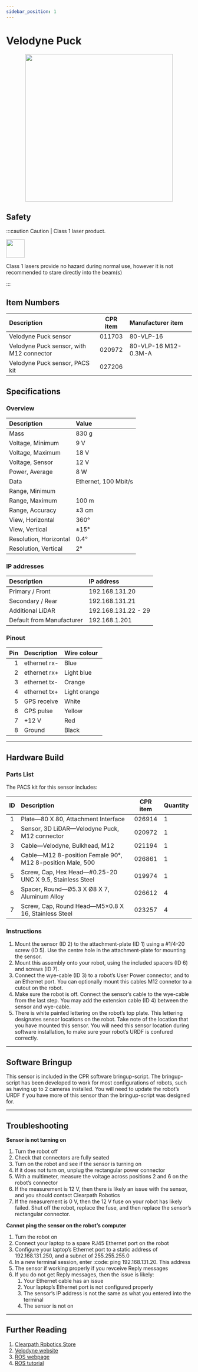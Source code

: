 ```yaml
---
sidebar_position: 1
---
```




# Velodyne Puck

<center>
  <img src="/img/sensor_velodyne_puck_1.jpg" width="400"/>
</center>


## Safety

:::caution Caution | Class 1 laser product.

<img src="/img/safety_laser_radiation.png" width="50"/>

Class 1 lasers provide no hazard during normal use, however it is not recommended to stare directly into the beam(s)

:::


## Item Numbers

| Description                              | CPR item | Manufacturer item    |
| :--------------------------------------- |:-------: | :--------------------|
| Velodyne Puck sensor                     | 011703   | 80-VLP-16            |
| Velodyne Puck sensor, with M12 connector | 020972   | 80-VLP-16 M12-0.3M-A |
| Velodyne Puck sensor, PACS kit           | 027206   |                      | 

## Specifications

### Overview

| Description                 | Value                |
| :-------------------------- | :------------------- |
| Mass                        | 830 g                |
| Voltage, Minimum            | 9 V                  |
| Voltage, Maximum            | 18 V                 |
| Voltage, Sensor             | 12 V                 |
| Power, Average              | 8 W                  |
| Data                        | Ethernet, 100 Mbit/s |
| Range, Minimum              |                      |
| Range, Maximum              | 100 m                |
| Range, Accuracy             | ±3 cm                |
| View, Horizontal            | 360°                 |
| View, Vertical              | ±15°                 |
| Resolution, Horizontal      | 0.4°                 |
| Resolution, Vertical        | 2°                   |

### IP addresses

| Description               | IP address          |
| :------------------------ | :------------------ |
| Primary / Front           | 192.168.131.20      |
| Secondary / Rear          | 192.168.131.21      |
| Additional LiDAR          | 192.168.131.22 - 29 |
| Default from Manufacturer | 192.168.1.201       |

### Pinout

| Pin | Description  | Wire colour  |
| --: | :----------- | :----------- |
| 1   | ethernet rx- | Blue         |
| 2   | ethernet rx+ | Light blue   |
| 3   | ethernet tx- | Orange       |
| 4   | ethernet tx+ | Light orange |
| 5   | GPS receive  | White        |
| 6   | GPS pulse    | Yellow       |
| 7   | +12 V        | Red          |
| 8   | Ground       | Black        |

---

## Hardware Build

### Parts List

The PACS kit for this sensor includes:

| ID  | Description                                               | CPR item | Quantity | 
| :-: | :-------------------------------------------------------- | :------: | :------- |
| 1   | Plate—80 X 80, Attachment Interface                       | 026914   | 1        |
| 2   | Sensor, 3D LiDAR—Velodyne Puck, M12 connector             | 020972   | 1        |
| 3   | Cable—Velodyne, Bulkhead, M12                             | 021194   | 1        |
| 4   | Cable—M12 8-position Female 90°, M12 8-position Male, 500 | 026861   | 1        |
| 5   | Screw, Cap, Hex Head—#0.25-20 UNC X 9.5, Stainless Steel  | 019974   | 1        |
| 6   | Spacer, Round—Ø5.3 X Ø8 X 7, Aluminum Alloy               | 026612   | 4        |
| 7   | Screw, Cap, Round Head—M5×0.8 X 16, Stainless Steel       | 023257   | 4        |

### Instructions

1.  Mount the sensor (ID 2) to the attachment-plate (ID 1) using a #1/4-20 screw (ID 5). 
    Use the centre hole in the attachment-plate for mounting the sensor.
2.  Mount this assembly onto your robot, using the included spacers (ID 6) and screws (ID 7).
3.  Connect the wye-cable (ID 3) to a robot’s User Power connector, and to an Ethernet port. 
    You can optionally mount this cables M12 connetor to a cutout on the robot.
4.  Make sure the robot is off. 
    Connect the sensor’s cable to the wye-cable from the last step.
    You may add the extension cable (ID 4) between the sensor and wye-cable.
5.  There is white painted lettering on the robot’s top plate.
    This lettering designates sensor locations on the robot.
    Take note of the location that you have mounted this sensor.
    You will need this sensor location during software installation, to make sure your robot’s URDF is confured correctly.

---

## Software Bringup

This sensor is included in the CPR software bringup-script. 
The bringup-script has been developed to work for most configurations of robots, such as having up to 2 cameras installed. 
You will need to update the robot’s URDF if you have more of this sensor than the bringup-script was designed for.

---

## Troubleshooting

**Sensor is not turning on**

1.  Turn the robot off
2.  Check that connectors are fully seated
3.  Turn on the robot and see if the sensor is turning on
4.  If it does not turn on, unplug the rectangular power connector
5.  With a multimeter, measure the voltage across positions 2 and 6 on the robot’s connector
6.  If the measurement is 12 V, then there is likely an issue with the sensor, and you should contact Clearpath Robotics
7.  If the measurement is 0 V, then the 12 V fuse on your robot has likely failed. Shut off the robot, replace the fuse, and then replace the sensor’s rectangular connector.

**Cannot ping the sensor on the robot’s computer**
1.  Turn the robot on
2.  Connect your laptop to a spare RJ45 Ethernet port on the robot
3.  Configure your laptop’s Ethernet port to a static address of 192.168.131.250, and a subnet of 255.255.255.0
4.  In a new terminal session, enter :code: ping 192.168.131.20. This address
5.  The sensor if working properly if you revceive Reply messages
6.  If you do not get Reply messages, then the issue is likely:
    1.  Your Ethernet cable has an issue
    2.  Your laptop’s Ethernet port is not configured properly
    3.  The sensor’s IP address is not the same as what you entered into the terminal
    4.  The sensor is not on


<TroubleshootingContact />

---

## Further Reading

1. [Clearpath Robotics Store](https://store.clearpathrobotics.com/collections/3d-lidar/products/puck)
2. [Velodyne website](https://store.clearpathrobotics.com/collections/3d-lidar/products/puck)
3. [ROS webpage](http://wiki.ros.org/velodyne)
4. [ROS tutorial](http://wiki.ros.org/velodyne/Tutorials/Getting%20Started%20with%20the%20Velodyne%20VLP16)

